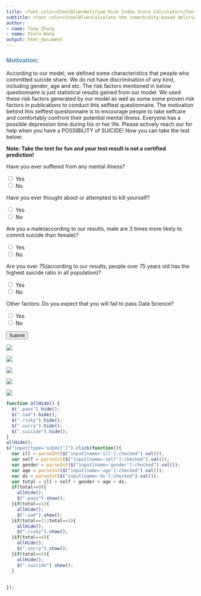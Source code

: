 ```yaml
---
title: <font color=SteelBlue>Delirium Risk Index Score Calculator</font>
subtitle: <font color=SteelBlue>Calculate the comorbidity-based delirium risk index score to predict postoperative delirium</font>
author:
- name: Tony Zhong
- name: Xinru Wang
output: html_document
---
```


</center>
<font color=SteelBlue face="Helvetica"><h3>**Motivation:**</h3></font>

<p>According to our model, we defined some characteristics that people who committed suicide share. We do not have discrimination of any kind, including gender, age and etc. The risk factors mentioned in below questionnaire is just statistical results gained from our model. We used these risk factors generated by our model as well as some some proven risk factors in publications to conduct this selftest questionnaire. The motivation behind this selftest questionnaire is to encourage people to take selfcare and comfortably confront their potential mental illness. Everyone has a possible depression time during his or her life. Please actively reach our for help when you have a POSSIBILITY of SUICIDE! Now you can take the test below:</p>


**Note: Take the test for fun and your test result is not a certified prediction!**

<p>Have you ever suffered from any mental illness?</p>
  <input type="radio" name="ill" value="1"> Yes<br>
  <input type="radio" name="ill" value="0"> No<br>

<p>Have you ever thought about or attempted to kill yourself?</p>
  <input type="radio" name="self" value="1"> Yes<br>
  <input type="radio" name="self" value="0"> No<br>
  
<p>Are you a male(according to our results, male are 3 times more likely to commit suicide than female)?</p>
  <input type="radio" name="gender" value="1"> Yes<br>
  <input type="radio" name="gender" value="0"> No<br>
  
<p>Are you over 75(according to our results, people over 75 years old has the highest suicide ratio in all population)?</p>
  <input type="radio" name="age" value="1"> Yes<br>
  <input type="radio" name="age" value="0"> No<br>

  
<p>Other factors: Do you expect that you will fail to pass Data Science?</p>
  <input type="radio" name="ds" value="1"> Yes<br>
  <input type="radio" name="ds" value="0"> No<br>
  
<input type="submit" value="Submit"><br>

<span class="pass">
![](https://media.giphy.com/media/hrpy8ahRGOurYqkAof/giphy.gif)
</span>

<span class="sad">
![](https://media.giphy.com/media/3o7WTqo27pLRYxRtg4/giphy.gif)
</span>

<span class="risky">
![](https://media.giphy.com/media/3og0IIq3vROObq27WE/giphy.gif)
</span>

<span class="sorry">
![](https://media.giphy.com/media/xUySTQrznWtO9pWxVe/giphy.gif)
</span>

<span class="suicide">
![](https://media.giphy.com/media/vkwAeqMEUSaoU/giphy.gif)
</span>


```js
function allHide() {
  $(".pass").hide();
  $(".sad").hide();
  $(".risky").hide();
  $(".sorry").hide();
  $(".suicide").hide();
}
allHide();
$("input[type='submit']").click(function(){
  var ill = parseInt($("input[name='ill']:checked").val());
  var self = parseInt($("input[name='self']:checked").val());
  var gender = parseInt($("input[name='gender']:checked").val());
  var age = parseInt($("input[name='age']:checked").val());
  var ds = parseInt($("input[name='ds']:checked").val());
  var total = ill + self + gender + age + ds;
  if(total==0){
    allHide();
    $(".pass").show();
  }if(total==1){
    allHide();
    $(".sad").show();
  }if(total==2||total==3){
    allHide();
    $(".risky").show();
  }if(total==4){
    allHide();
    $(".sorry").show();
  }if(total==5){
    allHide();
    $(".suicide").show();
  }
  
  
});
```
